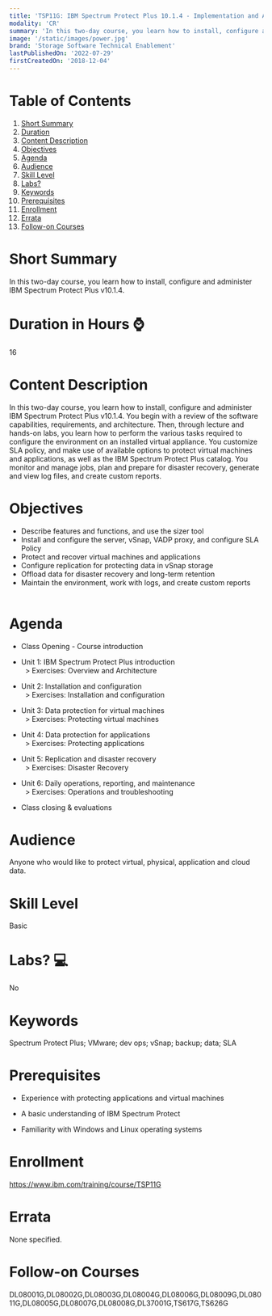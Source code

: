 ```yaml
---
title: 'TSP11G: IBM Spectrum Protect Plus 10.1.4 - Implementation and Administration'
modality: 'CR'
summary: 'In this two-day course, you learn how to install, configure and administer IBM Spectrum Protect Plus v10.1.4. '
image: '/static/images/power.jpg'
brand: 'Storage Software Technical Enablement'
lastPublishedOn: '2022-07-29'
firstCreatedOn: '2018-12-04'
---
```

# Table of Contents
1.  [Short Summary](#short-summary)
2.  [Duration](#duration-in-hours-)
3.  [Content Description](#content-description)
4.  [Objectives](#objectives)
5.  [Agenda](#agenda)
6.  [Audience](#audience)
7.  [Skill Level](#skill-level)
8.  [Labs?](#labs-)
9.  [Keywords](#keywords)
10. [Prerequisites](#prerequisites)
11. [Enrollment](#enrollment)
12. [Errata](#errata)
13. [Follow-on Courses](#follow-on-courses)

# Short Summary
In this two-day course, you learn how to install, configure and administer IBM Spectrum Protect Plus v10.1.4. 

# Duration in Hours ⌚
16

# Content Description
In this two-day course, you learn how to install, configure and administer IBM Spectrum Protect Plus v10.1.4. You begin with a review of the software capabilities, requirements, and architecture. Then, through lecture and hands-on labs, you learn how to perform the various tasks required to configure the environment on an installed virtual appliance. You customize SLA policy, and make use of available options to protect virtual machines and applications, as well as the IBM Spectrum Protect Plus catalog. You monitor and manage jobs, plan and prepare for disaster recovery, generate and view log files, and create custom reports.



# Objectives
*  Describe features and functions, and use the sizer tool  
*  Install and configure the server, vSnap, VADP proxy, and configure SLA Policy  
*  Protect and recover virtual machines and applications  
*  Configure replication for protecting data in vSnap storage  
*  Offload data for disaster recovery and long-term retention  
*  Maintain the environment, work with logs, and create custom reports  
 



# Agenda
*  Class Opening - Course introduction

*  Unit 1: IBM Spectrum Protect Plus introduction  
  > Exercises: Overview and Architecture

*  Unit 2: Installation and configuration  
  > Exercises: Installation and configuration

*  Unit 3: Data protection for virtual machines  
  > Exercises: Protecting virtual machines

*  Unit 4: Data protection for applications  
  > Exercises: Protecting applications

*  Unit 5: Replication and disaster recovery  
  > Exercises: Disaster Recovery

*  Unit 6: Daily operations, reporting, and maintenance  
  > Exercises: Operations and troubleshooting

*  Class closing & evaluations



# Audience
Anyone who would like to protect virtual, physical, application and cloud data.



# Skill Level
Basic               

# Labs? 💻
No

# Keywords
Spectrum Protect Plus; VMware; dev ops; vSnap; backup; data; SLA

# Prerequisites
*  Experience with protecting applications and virtual machines


*  A basic understanding of IBM Spectrum Protect


*  Familiarity with Windows and Linux operating systems



# Enrollment
https://www.ibm.com/training/course/TSP11G

# Errata
None specified.

# Follow-on Courses
DL08001G,DL08002G,DL08003G,DL08004G,DL08006G,DL08009G,DL08011G,DL08005G,DL08007G,DL08008G,DL37001G,TS617G,TS626G

